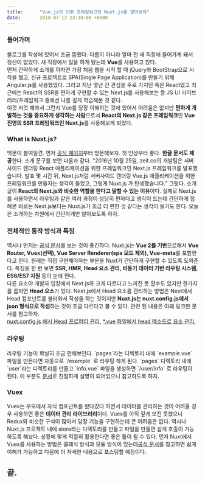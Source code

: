```yaml
---
title:		"Vue.js의 SSR 프레임워크인 Nuxt.js를 알아보자"
date:		2018-07-13 23:10:00 +0900
---
```



<h3>들어가며</h3>
<p>
	블로그를 작성에 있어서 조금 뜸했다.
	다름이 아니라 얼마 전 새 직장에 들어가게 돼서 정신이 없었다.
	새 직장에서 일을 하게 됐는데 <b>Vue</b>를 사용하고 있다.
	<br />
	먼저 간략하게 소개를 하자면 가장 처음 웹을 시작 할 때 jQuery와 BootStrap으로 시작을 했고, 신규 프로젝트로 SPA(Single Page Application)를 만들기 위해 Angular.js를 사용했었다.
	그리고 지난 몇년 간 관심을 주로 가지던 쪽은 React였고 최근에는 React의 SSR을 편하게 구현할 수 있는 Next.js를 사용해보는 등 JS UI 라이브러리/프레임워크 중에선 나름 깊게 학습해본 것 같다.
	<br />
	이것 저것 해봐서 그런지 Vue를 당장 이해하는 것에 있어서 어려움은 없지만 <b>편하게 개발하는 것을 중요하게 생각하는 사람</b>으로서 <b>React의 Next.js 같은 프레임워크</b>인 <b>Vue 진영의 SSR 프레임워크인 Nuxt.js</b>를 사용해보게 되었다.
</p>
<h3>What is Nuxt.js?</h3>
<p>
	백문이 불여일견.
	먼저 <a href='https://ko.nuxtjs.org/'>공식 페이지</a>부터 방문해보자.
	첫 인상부터 좋다.
	<b>한글 문서도 제공</b>한다.
	소개 문구를 보면 다음과 같다.
	<span class='italic quote block'>
		"2016년 10월 25일, zeit.co의 개발팀은 서버사이드 렌더링 React 애플리케이션을 위한 프레임워크인 Next.js 프레임워크를 발표했습니다. 발표 몇 시간 뒤, Next.js처럼 서버사이드 렌더링 Vue.js 애플리케이션을 위한 프레임워크를 만들자는 생각이 들었고, 그렇게 Nuxt.js 가 탄생했습니다."
	</span>
	그렇다.
	소개글이 <b>React의 Next.js와 비슷한 역할을 한다고 말할 수 있는 이유</b>이다.
	실제로 Next.js를 사용하면서 라우팅과 같은 여러 과정이 상당히 편하다고 생각이 드는데 간단하게 접해본 바로는 Next.js보다는 Nuxt.js가 조금 더 편한 것 같다는 생각이 들기도 한다.
	오늘은 소개하는 차원에서 간단하게만 알아보도록 하자.
</p>
<h3>전체적인 동작 방식과 특징</h3>
<p>
	역시나 먼저는 <a target='_blank' href='https://ko.nuxtjs.org/guide#%EC%96%B4%EB%96%BB%EA%B2%8C-%EB%8F%99%EC%9E%91%ED%95%A9%EB%8B%88%EA%B9%8C-'>공식 문서</a>를 보는 것이 좋긴하다.
	Nuxt.js는 <b>Vue 2를 기반</b>으로해서 <b>Vue Router, Vuex(선택), Vue Server Renderer(spa 모드 제외), Vue-meta</b>를 포함한다고 한다.
	원래는 직접 구현해야하는 부분을 Nuxt가 간단하게 구현할 수 있도록 도와준다.
	특징을 한 번 보면 <b>SSR, HMR, Head 요소 관리, 비동기 데이터 기반 라우팅 시스템, ES6/ES7 지원</b> 등이 눈에 띈다.
	<br />
	다른 요소야 개발자 입장에서 Next.js와 크게 다르다고 느끼진 못 할수도 있지만 한가지를 꼽자면 <b>Head 요소</b>가 있다.
	Next.js에서 Head 요소를 관리하는 방법은 Next에서 Head 컴포넌트를 불러와서 작성을 하는 것이지만 <b>Nuxt.js는 nuxt.config.js에서 json 형식으로 작성</b>하는 것이 조금 다르다고 볼 수 있다.
	관련 된 내용은 아래 링크한 문서를 참고하자.
	<br />
	<a target='_blank' href='https://ko.nuxtjs.org/api/configuration-head'>nuxt.config.js 에서 Head 프로퍼티 관리</a>, 
	<a target='_blank' href='https://ko.nuxtjs.org/api/pages-head'>*.vue 파일에서 head 메소드로 요소 관리</a>,
</p>
<h3>라우팅</h3>
<p>
	라우팅 기능이 확실히 조금 편해보인다.
	`pages`라는 디렉토리 내에 `example.vue` 파일을 만든다면 자동으로 `/example` 로 라우팅 하게 된다.
	`pages` 디렉토리 내에 `user`라는 디렉토리를 만들고 `info.vue` 파일을 생성하면 `/user/info` 로 라우팅이 된다.
	이 부분도 <a target='_blank' href='https://ko.nuxtjs.org/guide/routing'>문서</a>로 친절하게 설명이 되어있으니 참고하도록 하자.
</p>
<h3>Vuex</h3>
<p>
	Vuex는 부모에서 자식 컴포넌트를 왔다갔다 하면서 데이터를 관리하는 것이 어려울 경우 사용하면 좋은 <b>데이터 관리 라이브러리</b>이다.
	Vuex를 아직 깊게 보진 못했으나 Redux와 비슷한 구석이 많아서 당장 기능을 구현하는데 큰 어려움은 없다.
	역시나 Nuxt.js 프로젝트 내에 store라는 디렉토리를 만들고 파일을 만들면 쉽게 호출이 가능하도록 해놨다.
	상황에 맞게 적절히 활용한다면 좋은 툴이 될 수 있다.
	먼저 Nuxt에서 Vuex를 사용하는 방법은 클래식 방식과 모듈 방식이 있는데<a target='_blank' href='https://ko.nuxtjs.org/guide/vuex-store'>공식 문서</a>를 참고하면 쉽게 이해가 가능하고 다음에 더 자세한 내용으로 포스팅할 예정이다.
</p>
<h2>끝.</h2>

